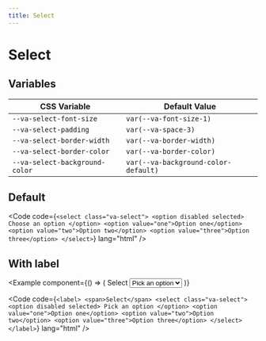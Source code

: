 ```yaml
---
title: Select
---
```



# Select

## Variables

| CSS Variable                   | Default Value                        |
| ------------------------------ | ------------------------------------ |
| `--va-select-font-size`        | `var(--va-font-size-1)`              |
| `--va-select-padding`          | `var(--va-space-3)`                  |
| `--va-select-border-width`     | `var(--va-border-width)`             |
| `--va-select-border-color`     | `var(--va-border-color)`             |
| `--va-select-background-color` | `var(--va-background-color-default)` |

## Default

<Example component={Component}>

<Code
  code={`<select class="va-select">
    <option disabled selected>
      Choose an option
    </option>
    <option value="one">Option one</option>
    <option value="two">Option two</option>
    <option value="three">Option three</option>
  </select>`}
  lang="html"
/>

</Example>

## With label

<Example
  component={() => (
    <label>
      <span>Select</span>
      <select class="va-select">
        <option disabled selected>
          Pick an option
        </option>
        <option value="one">Option one</option>
        <option value="two">Option two</option>
        <option value="three">Option three</option>
      </select>
    </label>
  )}
>

<Code
  code={`<label>
  <span>Select</span>
  <select class="va-select">
    <option disabled selected>
      Pick an option
    </option>
    <option value="one">Option one</option>
    <option value="two">Option two</option>
    <option value="three">Option three</option>
  </select>
</label>`}
  lang="html"
/>

</Example>
